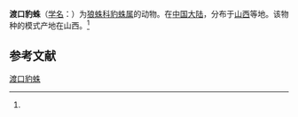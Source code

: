 {{Speciesbox
| name = 渡口豹蛛
| status = 
| status_system = 
| image = 
| genus = Pardosa
| species = dukouensis
| authority = (Qiu et Wang, 1991)<ref name='id13864'>{{cite web| url =http://www.bioinfo.cn/db05/BjdwSpecies.php?action=view&id=13864| title =渡口豹蛛| work =《中国动物物种编目数据库》| publisher =中国科学院微生物研究所| author =中国科学院动物研究所| accessdate =2009-04-28| deadurl =yes| archiveurl =https://web.archive.org/web/20160305071415/http://www.bioinfo.cn/db05/BjdwSpecies.php?action=view&id=13864| archivedate =2016-03-05}}</ref>
}}

'''渡口豹蛛'''（[[学名|学名]]：{{lang|la|''Pardosa dukouensis''}}）为[[狼蛛科|狼蛛科]][[豹蛛属|豹蛛属]]的动物。在[[中国大陆|中国大陆]]，分布于[[山西|山西]]等地。该物种的模式产地在山西。<ref name='id13864'/>

== 参考文献 ==
{{reflist}}

{{Wikispecies|Pardosa dukouensis}}

[[Category:豹蛛属|渡口豹蛛]]


{{蜘蛛小作品}}